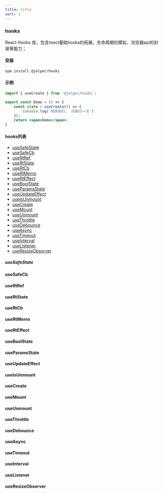 ```yaml
---
title: title
sort: 1
---
```


### hooks

React Hooks 库，包含react基础hooks的拓展，生命周期的模拟，浏览器api的封装等能力；

#### 安装

```bash
npm install @jelper/hooks
```

#### 示例

```jsx
import { useCreate } from '@jelper/hooks';

export const Demo = () => {
    const state = useCreate(() => {
        console.log('同步执行， 只执行一次')
    });
    return <span>Demo</span>;
}
```

#### hooks列表
- [useSafeState](#useSafeState)
- [useSafeCb](#useSafeCb)
- [useRtRef](#useRtRef)
- [useRtState](#useRtState)
- [useRtCb](#useRtCb)
- [useRtMemo](#useRtMemo)
- [useRtEffect](#useRtEffect)
- [useBoolState](#useBoolState)
- [useParamsState](#useParamsState)
- [useUpdateEffect](#useUpdateEffect)
- [useIsUnmount](#useIsUnmount)
- [useCreate](#useCreate)
- [useMount](#useMount)
- [useUnmount](#useUnmount)
- [useThrottle](#useThrottle)
- [useDebounce](#useDebounce)
- [useAsync](#useAsync)
- [useTimeout](#useTimeout)
- [useInterval](#useInterval)
- [useListener](#useListener)
- [useResizeObserver](#useResizeObserver)

##### useSafeState

#### useSafeCb

#### useRtRef

#### useRtState

#### useRtCb

#### useRtMemo

#### useRtEffect

#### useBoolState

#### useParamsState

#### useUpdateEffect

#### useIsUnmount

#### useCreate

#### useMount

#### useUnmount

#### useThrottle

#### useDebounce

#### useAsync

#### useTimeout

#### useInterval

#### useListener

#### useResizeObserver
